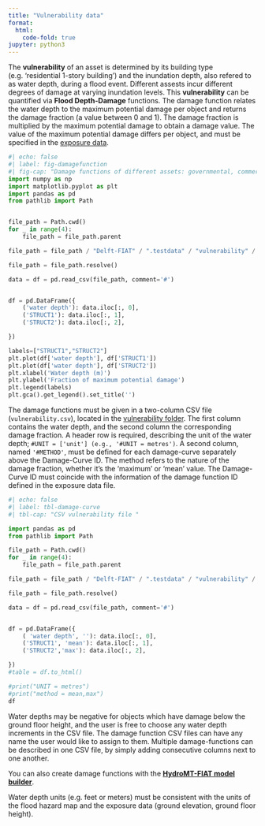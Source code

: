 ```yaml
---
title: "Vulnerability data"
format:
  html:
    code-fold: true
jupyter: python3
---
```

The **vulnerability** of an asset is determined by its building type (e.g. 'residential 1-story building') and the inundation depth, also refered to as water depth, during a flood event. Different assests incur different degrees of damage at varying inundation levels. This **vulnerability** can be quantified via **Flood Depth-Damage** functions.
The damage function relates the water depth to the maximum potential damage per object and returns the damage fraction (a value between 0 and 1). The damage fraction is multiplied by the maximum potential damage to obtain a damage value. The value of the maximum potential damage differs per object, and must be specified in the [exposure data](http://localhost:4202/user_guide/data/exposure.html).

```python
#| echo: false
#| label: fig-damagefunction
#| fig-cap: "Damage functions of different assets: governmental, commercial, industrial assets"
import numpy as np
import matplotlib.pyplot as plt
import pandas as pd
from pathlib import Path


file_path = Path.cwd()
for _ in range(4):
    file_path = file_path.parent

file_path = file_path / "Delft-FIAT" / ".testdata" / "vulnerability" / "vulnerability_curves.csv"

file_path = file_path.resolve()

data = df = pd.read_csv(file_path, comment='#')


df = pd.DataFrame({
    ('water depth'): data.iloc[:, 0],
    ('STRUCT1'): data.iloc[:, 1],
    ('STRUCT2'): data.iloc[:, 2],

})

labels=["STRUCT1","STRUCT2"]
plt.plot(df['water depth'], df['STRUCT1'])
plt.plot(df['water depth'], df['STRUCT2'])
plt.xlabel('Water depth (m)')
plt.ylabel('Fraction of maximum potential damage')
plt.legend(labels)
plt.gca().get_legend().set_title('')
```


The damage functions must be given in a two-column CSV file (`vulnerability.csv`), located in the [vulnerability folder](folder_structure.qmd). The first column contains the water depth, and the second column the corresponding damage fraction. A header row is required, describing the unit of the water depth; `#UNIT = ['unit'] (e.g., '#UNIT = metres')`. A second column, named `'#METHOD'`, must be defined for each damage-curve separately above the Damage-Curve ID. The method refers to the nature of the damage fraction, whether it's the 'maximum' or 'mean' value. The Damage-Curve ID must coincide with the information of the damage function ID defined in the exposure data file.
 

```python
#| echo: false
#| label: tbl-damage-curve
#| tbl-cap: "CSV vulnerability file "

import pandas as pd
from pathlib import Path

file_path = Path.cwd()
for _ in range(4):
    file_path = file_path.parent

file_path = file_path / "Delft-FIAT" / ".testdata" / "vulnerability" / "vulnerability_curves.csv"

file_path = file_path.resolve()

data = df = pd.read_csv(file_path, comment='#')


df = pd.DataFrame({
    ( 'water depth', ''): data.iloc[:, 0],
    ('STRUCT1', 'mean'): data.iloc[:, 1],
    ('STRUCT2','max'): data.iloc[:, 2],

})
#table = df.to_html()

#print("UNIT = metres")
#print("method = mean,max")
df
```


Water depths may be negative for objects which have damage below the ground floor height, and the user is free to choose any water depth increments in the CSV file. The damage function CSV files can have any name the user would like to assign to them.
Multiple damage-functions can be described in one CSV file, by simply adding consecutive columns next to one another.

::: {.callout-tip}
You can also create damage functions with the [**HydroMT-FIAT  model builder**](https://deltares.github.io/hydromt_fiat/latest/#).
:::

::: {.callout-important}
 Water depth units (e.g. feet or meters) must be consistent with the units of the flood hazard map and the exposure data (ground elevation, ground floor height).
:::